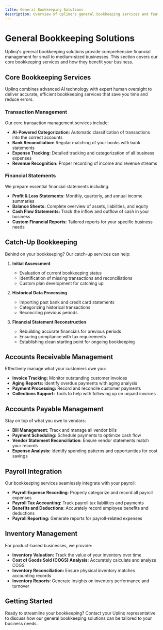 ```yaml
---
title: General Bookkeeping Solutions
description: Overview of Uplinq's general bookkeeping services and features
---
```


# General Bookkeeping Solutions

Uplinq's general bookkeeping solutions provide comprehensive financial management for small to medium-sized businesses. This section covers our core bookkeeping services and how they benefit your business.

## Core Bookkeeping Services

<Callout type="info" title="AI-Powered Accuracy">
  Uplinq combines advanced AI technology with expert human oversight to deliver accurate, efficient bookkeeping services that save you time and reduce errors.
</Callout>

### Transaction Management

Our core transaction management services include:

- **AI-Powered Categorization:** Automatic classification of transactions into the correct accounts
- **Bank Reconciliation:** Regular matching of your books with bank statements
- **Expense Tracking:** Detailed tracking and categorization of all business expenses
- **Revenue Recognition:** Proper recording of income and revenue streams

### Financial Statements

We prepare essential financial statements including:

- **Profit & Loss Statements:** Monthly, quarterly, and annual income summaries
- **Balance Sheets:** Complete overview of assets, liabilities, and equity
- **Cash Flow Statements:** Track the inflow and outflow of cash in your business
- **Custom Financial Reports:** Tailored reports for your specific business needs

## Catch-Up Bookkeeping

Behind on your bookkeeping? Our catch-up services can help:

1. **Initial Assessment**
   - Evaluation of current bookkeeping status
   - Identification of missing transactions and reconciliations
   - Custom plan development for catching up

2. **Historical Data Processing**
   - Importing past bank and credit card statements
   - Categorizing historical transactions
   - Reconciling previous periods

3. **Financial Statement Reconstruction**
   - Rebuilding accurate financials for previous periods
   - Ensuring compliance with tax requirements
   - Establishing clean starting point for ongoing bookkeeping

<Cards>
  <Card title="Catch-Up Bookkeeping Guide" href="/docs/bookkeeping-tax-solution-guides/general-bookkeeping/catch-up-bookkeeping" />
</Cards>

## Accounts Receivable Management

Effectively manage what your customers owe you:

- **Invoice Tracking:** Monitor outstanding customer invoices
- **Aging Reports:** Identify overdue payments with aging analysis
- **Payment Processing:** Record and reconcile customer payments
- **Collections Support:** Tools to help with following up on unpaid invoices

## Accounts Payable Management

Stay on top of what you owe to vendors:

- **Bill Management:** Track and manage all vendor bills
- **Payment Scheduling:** Schedule payments to optimize cash flow
- **Vendor Statement Reconciliation:** Ensure vendor statements match your records
- **Expense Analysis:** Identify spending patterns and opportunities for cost savings

## Payroll Integration

Our bookkeeping services seamlessly integrate with your payroll:

- **Payroll Expense Recording:** Properly categorize and record all payroll expenses
- **Payroll Tax Accounting:** Track payroll tax liabilities and payments
- **Benefits and Deductions:** Accurately record employee benefits and deductions
- **Payroll Reporting:** Generate reports for payroll-related expenses

## Inventory Management

For product-based businesses, we provide:

- **Inventory Valuation:** Track the value of your inventory over time
- **Cost of Goods Sold (COGS) Analysis:** Accurately calculate and analyze COGS
- **Inventory Reconciliation:** Ensure physical inventory matches accounting records
- **Inventory Reports:** Generate insights on inventory performance and turnover

<Cards>
  <Card title="Advanced Bookkeeping" href="/docs/bookkeeping-tax-solution-guides/advanced-bookkeeping" />
  <Card title="Tax Compliance & Strategy" href="/docs/bookkeeping-tax-solution-guides/tax-compliance" />
</Cards>

## Getting Started

Ready to streamline your bookkeeping? Contact your Uplinq representative to discuss how our general bookkeeping solutions can be tailored to your business needs.